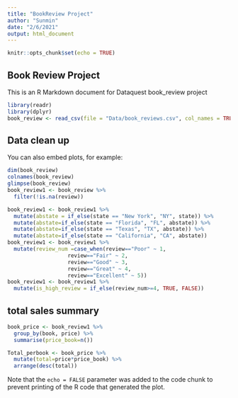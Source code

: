 ```yaml
---
title: "BookReview Project"
author: "Sunmin"
date: "2/6/2021"
output: html_document
---
```


```r
knitr::opts_chunk$set(echo = TRUE)
```

## Book Review Project

This is an R Markdown document for Dataquest book_review project

```r
library(readr)
library(dplyr)
book_review <- read_csv(file = "Data/book_reviews.csv", col_names = TRUE)

```


## Data clean up 

You can also embed plots, for example:

```r
dim(book_review)
colnames(book_review)
glimpse(book_review)
book_review1 <- book_review %>% 
  filter(!is.na(review))

book_review1 <- book_review1 %>% 
  mutate(abstate = if_else(state == "New York", "NY", state)) %>% 
  mutate(abstate=if_else(state == "Florida", "FL", abstate)) %>% 
  mutate(abstate=if_else(state == "Texas", "TX", abstate)) %>% 
  mutate(abstate=if_else(state == "California", "CA", abstate))
book_review1 <- book_review1 %>% 
  mutate(review_num =case_when(review=="Poor" ~ 1,
                   review=="Fair" ~ 2,
                   review=="Good" ~ 3,
                   review=="Great" ~ 4,
                   review=="Excellent" ~ 5))   
book_review1 <- book_review1 %>% 
  mutate(is_high_review = if_else(review_num>=4, TRUE, FALSE))
```


## total sales summary

``` r
book_price <- book_review1 %>% 
  group_by(book, price) %>% 
  summarise(price_book=n())

Total_perbook <- book_price %>% 
  mutate(total=price*price_book) %>% 
  arrange(desc(total))
```
Note that the `echo = FALSE` parameter was added to the code chunk to prevent printing of the R code that generated the plot.
